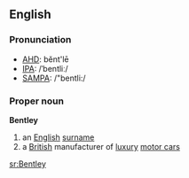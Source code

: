 ==English==
===Pronunciation===
*[[w:AHD|AHD]]: bĕnt'lē
*[[w:IPA|IPA]]: /ˈbentliː/
*[[w:SAMPA|SAMPA]]: /"bentli:/

===Proper noun===
{{wikipedia}}
'''Bentley'''
# an [[English]] [[surname]]
# a [[British]] manufacturer of [[luxury]] [[motor car]]s

[[sr:Bentley]]